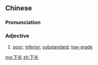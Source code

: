 ==Chinese==
{{zh-forms}}

===Pronunciation===
{{zh-pron
|m=xiàliè
|cat=a
}}

===Adjective===
{{zh-adj}}

# [[poor]]; [[inferior]]; [[substandard]]; [[low-grade]]

[[mg:下劣]]
[[zh:下劣]]
